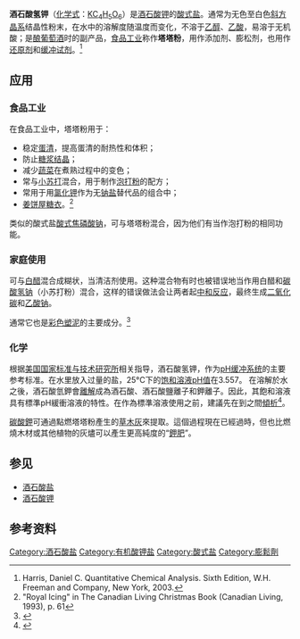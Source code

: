{{Expand|time=2013-02-14T11:03:31+00:00 }}
{{Chembox
|   Name = 酒石酸氢钾
|   ImageFile = Potassium L-hydrogentartrate.png
|   ImageName = 酒石酸氢钾
|   OtherNames = 重酒石酸钾、酸式酒石酸钾、塔塔粉
|   Section1 = {{Chembox Identifiers
| CASNo = 868-14-4
| CASNo_Ref = {{cascite|correct|??}}
|  PubChem  =  13352
|  ChemSpiderID_Ref  = {{chemspidercite|changed|chemspider}}|  ChemSpiderID  =  12783
|  SMILES  =  [C@@H]([C@H](C(=O)[O-])O)(C(=O)O)O.[K+]
|  InChI  =  1/C4H6O6.K/c5-1(3(7)8)2(6)4(9)10;/h1-2,5-6H,(H,7,8)(H,9,10);/q;+1/p-1/t1-,2-;/m1./s1
|  InChIKey  =  KYKNRZGSIGMXFH-APGVQJISBP
|  StdInChI_Ref  = {{stdinchicite|changed|chemspider}}|  StdInChI  =  1S/C4H6O6.K/c5-1(3(7)8)2(6)4(9)10;/h1-2,5-6H,(H,7,8)(H,9,10);/q;+1/p-1/t1-,2-;/m1./s1
|  StdInChIKey_Ref  = {{stdinchicite|changed|chemspider}}|  StdInChIKey  =  KYKNRZGSIGMXFH-ZVGUSBNCSA-M
  
}}
| Section2 = {{Chembox Properties
|   Formula = KC<sub>4</sub>H<sub>5</sub>O<sub>6</sub>
|   MolarMass = 188.177 
|   Appearance = 白色晶状粉末
|   Density = 1.05 g/cm<sup>3</sup>（固体）
|   Solubility Constant = 3.86 × 10<sup>-4</sup>
  }}
}}

'''酒石酸氢钾'''（[[化学式|化学式]]：[[钾|K]][[碳|C]]<sub>4</sub>[[氢|H]]<sub>5</sub>[[氧|O]]<sub>6</sub>）是[[酒石酸钾|酒石酸钾]]的[[酸式盐|酸式盐]]。通常为无色至白色[[斜方晶系|斜方晶系]]结晶性粉末，在水中的溶解度随温度而变化，不溶于[[乙醇|乙醇]]、[[乙酸|乙酸]]，易溶于无机酸；是[[酿酒|酿葡萄酒]]时的副产品，[[食品工业|食品工业]]称作'''塔塔粉'''，用作添加剂、膨松剂，也用作[[还原剂|还原剂]]和[[缓冲溶液|缓冲试剂]]。<ref>Harris, Daniel C. Quantitative Chemical Analysis. Sixth Edition, W.H. Freeman and Company, New York, 2003.</ref>

== 应用 ==
=== 食品工业 ===
在食品工业中，塔塔粉用于：
* 稳定[[蛋清|蛋清]]，提高蛋清的耐热性和体积；
* 防止[[糖浆|糖浆]][[结晶|结晶]]；
* 减少[[蔬菜|蔬菜]]在煮熟过程中的变色；
* 常与[[小苏打|小苏打]]混合，用于制作[[泡打粉|泡打粉]]的配方；
* 常用于用[[氯化钾|氯化钾]]作为无[[钠盐|钠盐]]替代品的组合中；
* [[姜饼屋|姜饼屋]][[糖霜|糖衣]]。<ref>"Royal Icing" in The Canadian Living Christmas Book (Canadian Living, 1993), p. 61</ref>

类似的酸式盐[[酸式焦磷酸钠|酸式焦磷酸钠]]，可与塔塔粉混合，因为他们有当作泡打粉的相同功能。

=== 家庭使用 ===
可与[[白醋|白醋]]混合成糊状，当清洁剂使用。这种混合物有时也被错误地当作用白醋和[[碳酸氢钠|碳酸氢钠]]（小苏打粉）混合，这样的错误做法会让两者起[[中和反应|中和反应]]，最终生成[[二氧化碳|二氧化碳]]和[[乙酸钠|乙酸钠]]。

通常它也是[[彩色塑泥|彩色塑泥]]的主要成分。<ref>{{Cite web |url=http://www.playdoughrecipe.com/ |title=Play Dough Recipes |access-date=2010-12-01 |archive-date=2021-03-31 |archive-url=https://web.archive.org/web/20210331080504/https://www.playdoughrecipe.com/ |dead-url=no }}</ref>

=== 化学 ===
根据[[美国国家标准与技术研究所|美国国家标准与技术研究所]]相关指导，酒石酸氢钾，作为[[pH缓冲系统|pH缓冲系统]]的主要参考标准。在水里放入过量的盐，25°C下的[[饱和溶液|饱和溶液]][[pH值|pH值]]在3.557。
在溶解於水之後，酒石酸氫鉀會[[離解|離解]]成為酒石酸、酒石酸鹽離子和鉀離子。因此，其飽和溶液具有標準pH緩衝溶液的特性。在作為標準溶液使用之前，建議先在{{convert|22|°C}}到{{convert|28|°C}}之間[[傾析|傾析]]<ref>{{cite|last=Harris|first=Daniel C.|title=Quantitative Chemical Analysis|edition=7th|publisher=[[W._H._Freeman|W. H. Freeman]]|place=New York|date=2006-07-17 |isbn=978-0-7167-7694-9}}</ref>。

[[碳酸鉀|碳酸鉀]]可通過點燃塔塔粉產生的[[草木灰|草木灰]]來提取。這個過程現在已經過時，但也比燃燒木材或其他植物的灰燼可以產生更高純度的“[[鉀肥|鉀肥]]”。

== 参见 ==
* [[酒石酸盐|酒石酸盐]]
* [[酒石酸钾|酒石酸钾]]

==参考资料==
<div class="references-small">
<references />
</div>
{{矿物补充剂}}


[[Category:酒石酸盐|Category:酒石酸盐]]
[[Category:有机酸钾盐|Category:有机酸钾盐]]
[[Category:酸式盐|Category:酸式盐]]
[[Category:膨鬆劑|Category:膨鬆劑]]